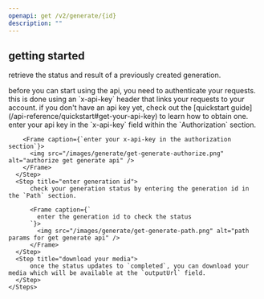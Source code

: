 ```yaml
---
openapi: get /v2/generate/{id}
description: ""
---
```


## getting started
retrieve the status and result of a previously created generation.

<AccordionGroup>
  <Accordion title="authentication">
    before you can start using the api, you need to authenticate your requests. this is done using an `x-api-key` header that links your requests to your account. if you don't have an api key yet, check out the [quickstart guide](/api-reference/quickstart#get-your-api-key) to learn how to obtain one.
  </Accordion>
  <Accordion title="track your generation from the docs">
    <Steps>
      <Step title="authorize">
        enter your api key in the `x-api-key` field within the `Authorization` section.

        <Frame caption={`enter your x-api-key in the authorization section`}>
          <img src="/images/generate/get-generate-authorize.png" alt="authorize get generate api" />
        </Frame>
      </Step>
      <Step title="enter generation id">
          check your generation status by entering the generation id in the `Path` section.

          <Frame caption={`
            enter the generation id to check the status
          `}>
            <img src="/images/generate/get-generate-path.png" alt="path params for get generate api" />
          </Frame>
      </Step>
      <Step title="download your media">
          once the status updates to `completed`, you can download your media which will be available at the `outputUrl` field.
      </Step>
    </Steps>
  </Accordion>
</AccordionGroup>